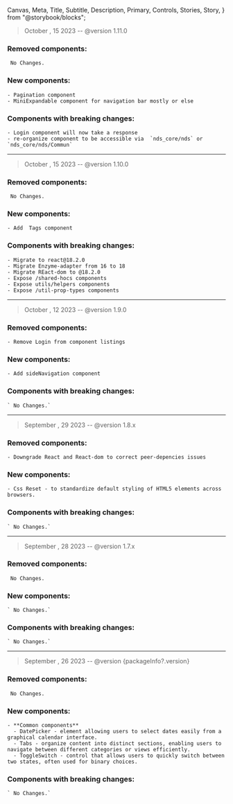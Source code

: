   Canvas,
  Meta,
  Title,
  Subtitle,
  Description,
  Primary,
  Controls,
  Stories,
  Story,
} from "@storybook/blocks";

<Meta title="ChangeLog" />

> October , 15 2023 -- @version 1.11.0

### Removed components:

` No Changes.`

### New components:

    - Pagination component
    - MiniExpandable component for navigation bar mostly or else

### Components with breaking changes:

    - Login component will now take a response
    - re-organize component to be accessible via  `nds_core/nds` or `nds_core/nds/Commun`

---

> October , 15 2023 -- @version 1.10.0

### Removed components:

` No Changes.`

### New components:

    - Add  Tags component

### Components with breaking changes:

    - Migrate to react@18.2.0
    - Migrate Enzyme-adapter from 16 to 18
    - Migrate REact-dom to @18.2.0
    - Expose /shared-hocs components
    - Expose utils/helpers components
    - Expose /util-prop-types components

---

> October , 12 2023 -- @version 1.9.0

### Removed components:

    - Remove Login from component listings

### New components:

    - Add sideNavigation component

### Components with breaking changes:

    ` No Changes.`

---

> September , 29 2023 -- @version 1.8.x

### Removed components:

    - Downgrade React and React-dom to correct peer-depencies issues

### New components:

    - Css Reset - to standardize default styling of HTML5 elements across browsers.

### Components with breaking changes:

    ` No Changes.`

---

> September , 28 2023 -- @version 1.7.x

### Removed components:

` No Changes.`

### New components:

    ` No Changes.`

### Components with breaking changes:

    ` No Changes.`

---

> September , 26 2023 -- @version {packageInfo?.version}

### Removed components:

` No Changes.`

### New components:

    - **Common components**
      - DatePicker - element allowing users to select dates easily from a graphical calendar interface.
      - Tabs - organize content into distinct sections, enabling users to navigate between different categories or views efficiently.
      - ToggleSwitch - control that allows users to quickly switch between two states, often used for binary choices.

### Components with breaking changes:

    ` No Changes.`
